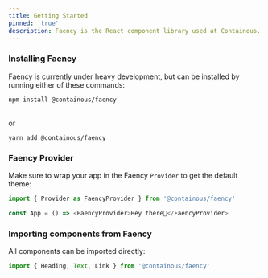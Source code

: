 ```yaml
---
title: Getting Started
pinned: 'true'
description: Faency is the React component library used at Containous.
---
```


### Installing Faency

Faency is currently under heavy development, but can be installed by running either of these commands:

```
npm install @containous/faency
```

<br />
or

```
yarn add @containous/faency
```

### Faency Provider

Make sure to wrap your app in the Faency `Provider` to get the default theme:

```js
import { Provider as FaencyProvider } from '@containous/faency'

const App = () => <FaencyProvider>Hey there👋</FaencyProvider>
```

### Importing components from Faency

All components can be imported directly:

```js
import { Heading, Text, Link } from '@containous/faency'
```
